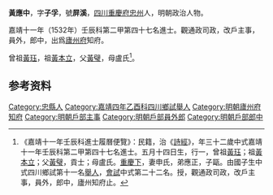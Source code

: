 {{明清人物信息框
| 姓名 = 黃應中
| 原名 =
| 圖片名稱= 
| 圖片大小 =
| 圖片說明 = 
| 最高職務 = 廬州府知府
| 國家 = 大明 
| 爵位 =
| 籍貫 = [[四川|四川]][[重慶府|重慶府]][[忠州|忠州]]
| 族裔 = 
| 字號 = 字子孚，號屏溪
| 諡號 =
| 出生日期 = 五月十四日
| 出生地點 =
| 逝世日期 = 卒年不詳
| 逝世地點 =
| 墓葬 =
| 配偶 = 申氏
| 親屬 = 
| 出身 =
* 嘉靖十一年壬辰科進士出身
| 經歷 =
| 著作 =  
}}
'''黃應中'''{{BD|1501年||？年||}}，字'''子孚'''，號'''屏溪'''，[[四川|四川]][[重慶府|重慶府]][[忠州|忠州]]人，明朝政治人物。

嘉靖十一年（1532年）壬辰科第二甲第四十七名進士。觀通政司政，改戶主事，員外，郎中，出爲[[廬州府|廬州府]]知府。

曾祖[[黃珏|黃珏]]，祖[[黃本立|黃本立]]，父[[黃璧|黃璧]]，母盧氏<ref>《嘉靖十一年壬辰科進士履曆便覽》：民籍，治《[[詩經|詩經]]》，年三十二歲中式嘉靖十一年壬辰科第二甲第四十七名進士。五月十四日生，行一，曾祖[[黃珏|黃珏]]；祖[[黃本立|黃本立]]；父[[黃璧|黃璧]]，貢士；母盧氏。[[重慶下|重慶下]]，妻申氏，弟應正，子甌。由國子生中式四川鄉試第十一名[[舉人|舉人]]，[[會試|會試]]中式第二十二名。授，觀通政司政，改戶主事，員外，郎中，廬州知府止。</ref>。

== 参考资料 ==
{{reflist}}

{{嘉靖十一年壬辰科殿试金榜}}

{{Authority control}}
{{DEFAULTSORT:Huang黃}}
[[Category:忠縣人|Category:忠縣人]]
[[Category:嘉靖四年乙酉科四川鄉試舉人|Category:嘉靖四年乙酉科四川鄉試舉人]]
[[Category:明朝廬州府知府|Category:明朝廬州府知府]]
[[Category:明朝戶部主事|Category:明朝戶部主事]]
[[Category:明朝戶部員外郎|Category:明朝戶部員外郎]]
[[Category:明朝戶部郎中|Category:明朝戶部郎中]]